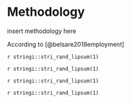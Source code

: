 # Methodology

insert methodology here

According to [@belsare2018employment]

`r stringi::stri_rand_lipsum(1)`

`r stringi::stri_rand_lipsum(1)`

`r stringi::stri_rand_lipsum(1)`

`r stringi::stri_rand_lipsum(1)`

